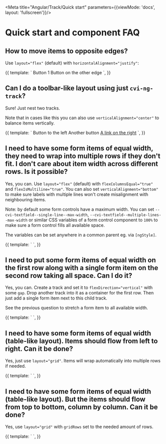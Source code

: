 
<Meta title="Angular/Track/Quick start" parameters={{viewMode: 'docs', layout: 'fullscreen'}}/>

# Quick start and component FAQ

## How to move items to opposite edges?

Use `layout="flex"` (default) with `horizontalAlignment="justify"`:

<Canvas>
  <Story name="Opposite edges">
    {{
      template: `
        <cvi-ng-track layout="flex" horizontalAlignment="justify">
          <cvi-ng-button>Button 1</cvi-ng-button>
          <cvi-ng-button>Button on the other edge</cvi-ng-button>
        </cvi-ng-track>
      `,
    }}
  </Story>
</Canvas>

## Can I do a toolbar-like layout using just `cvi-ng-track`?

Sure! Just nest two tracks.

Note that in cases like this you can also use `verticalAlignment="center"` to balance items vertically.

<Canvas>
  <Story name="Toolbar with several buttons grouped">
    {{
      template: `
        <cvi-ng-track layout="flex" horizontalAlignment="justify" verticalAlignment="center">
          <cvi-ng-track [gap]="4">
            <cvi-ng-button>Button to the left</cvi-ng-button>
            <cvi-ng-button>Another button</cvi-ng-button>
          </cvi-ng-track>
          <cvi-ng-track [gap]="4">
            <a href="#">A link on the right</a>
          </cvi-ng-track>
        </cvi-ng-track>
      `,
    }}
  </Story>
</Canvas>

## I need to have some form items of equal width, they need to wrap into multiple rows if they don't fit. I don't care about item width across different rows. Is it possible?

Yes, you can. Use `layout="flex"` (default) with `flexColumnsEqual="true"` and `flexIsMultiline="true"`. You can also set `verticalAlignment="bottom"` to make sure labels with multiple lines won't create misalignment with neighbouring items.

Note: by default some form controls have a maximum width. You can set `--cvi-textfield--single-line--max-width`, `--cvi-textfield--multiple-lines--max-width` or similar CSS variables of a form control component to `100%` to make sure a form control fills all available space.

The variables can be set anywhere in a common parent eg. via `[ngStyle]`.

<Canvas>
  <Story name="Flexible form items" height="200px" parameters={{ chromatic: { disableSnapshot: true } }}>
    {{
      template: `
        <cvi-ng-track [gap]="3" [flexColumnsEqual]="true" [flexIsMultiline]="true" verticalAlignment="bottom" [ngStyle]="{'--cvi-textfield--single-line--max-width': '100%', '--cvi-textfield--multiple-lines--max-width': '100%'}">
          <cvi-ng-form-item label="Huge unspeakablethingamabob, field 1" htmlId="someid">
            <cvi-ng-input htmlId="someid"></cvi-ng-input>
          </cvi-ng-form-item>
          <cvi-ng-form-item label="Field 2 with more characters" htmlId="someid2">
            <cvi-ng-input htmlId="someid2"></cvi-ng-input>
          </cvi-ng-form-item>
          <cvi-ng-form-item label="Field 3, even lengthier" htmlId="someid3">
            <cvi-ng-input htmlId="someid3"></cvi-ng-input>
          </cvi-ng-form-item>
          <cvi-ng-form-item label="Field 4" htmlId="someid4">
            <cvi-ng-input htmlId="someid4"></cvi-ng-input>
          </cvi-ng-form-item>
          <cvi-ng-form-item label="Last field" htmlId="lastid">
            <cvi-ng-textarea htmlId="lastid"></cvi-ng-textarea>
          </cvi-ng-form-item>
        </cvi-ng-track>
      `,
    }}
  </Story>
</Canvas>

## I need to put some form items of equal width on the first row along with a single form item on the second row taking all space. Can I do it?

Yes, you can. Create a track and set it to `flexDirection="vertical"` with some `gap`. Drop another track into it as a container for the first row. Then just add a single form item next to this child track.

See the previous question to stretch a form item to all available width.

<Canvas>
  <Story name="Two row fixed form items" height="200px" parameters={{ chromatic: { disableSnapshot: true } }}>
    {{
      template: `
        <cvi-ng-track [gap]="3" flexDirection="vertical">
          <cvi-ng-track [gap]="2" [flexColumnsEqual]="true" verticalAlignment="bottom">
            <cvi-ng-form-item label="Huge unspeakablethingamabob, field 1" htmlId="someid">
              <cvi-ng-input htmlId="someid"></cvi-ng-input>
            </cvi-ng-form-item>
            <cvi-ng-form-item label="Field 2 with more characters" htmlId="someid2">
              <cvi-ng-input htmlId="someid2"></cvi-ng-input>
            </cvi-ng-form-item>
            <cvi-ng-form-item label="Field 3, even lengthier" htmlId="someid3">
              <cvi-ng-input htmlId="someid3"></cvi-ng-input>
            </cvi-ng-form-item>
            <cvi-ng-form-item label="Field 4" htmlId="someid4">
              <cvi-ng-input htmlId="someid4"></cvi-ng-input>
            </cvi-ng-form-item>
          </cvi-ng-track>
          <cvi-ng-form-item label="Second row field" htmlId="lastid" [ngStyle]="{'--cvi-textfield--multiple-lines--max-width': '100%'}">
            <cvi-ng-textarea htmlId="lastid"></cvi-ng-textarea>
          </cvi-ng-form-item>
        </cvi-ng-track>
      `,
    }}
  </Story>
</Canvas>

## I need to have some form items of equal width (table-like layout). Items should flow from left to right. Can it be done?

Yes, just use `layout="grid"`. Items will wrap automatically into multiple rows if needed.

<Canvas>
  <Story name="Form items as a grid" height="200px" parameters={{ chromatic: { disableSnapshot: true } }}>
    {{
      template: `
        <cvi-ng-track [gap]="3" layout="grid" verticalAlignment="bottom">
          <cvi-ng-form-item label="Huge unspeakablethingamabob, field 1" htmlId="someid">
            <cvi-ng-input htmlId="someid"></cvi-ng-input>
          </cvi-ng-form-item>
          <cvi-ng-form-item label="Field 2 with more characters" htmlId="someid2">
            <cvi-ng-input htmlId="someid2"></cvi-ng-input>
          </cvi-ng-form-item>
          <cvi-ng-form-item label="Field 3, even lengthier" htmlId="someid3">
            <cvi-ng-input htmlId="someid3"></cvi-ng-input>
          </cvi-ng-form-item>
          <cvi-ng-form-item label="Field 4" htmlId="someid4">
            <cvi-ng-input htmlId="someid4"></cvi-ng-input>
          </cvi-ng-form-item>
          <cvi-ng-form-item label="Last field" htmlId="lastid">
            <cvi-ng-textarea htmlId="lastid"></cvi-ng-textarea>
          </cvi-ng-form-item>
        </cvi-ng-track>
      `,
    }}
  </Story>
</Canvas>

## I need to have some form items of equal width (table-like layout). But the items should flow from top to bottom, column by column. Can it be done?

Yes, use `layout="grid"` with `gridRows` set to the needed amount of rows.

<Canvas>
  <Story name="Form items as a grid, grouped by columns" height="200px">
    {{
      template: `
        <cvi-ng-track [gap]="3" layout="grid" verticalAlignment="bottom" [gridRows]="3">
          <cvi-ng-form-item label="Huge unspeakablethingamabob, field 1" htmlId="someid">
            <cvi-ng-input htmlId="someid"></cvi-ng-input>
          </cvi-ng-form-item>
          <cvi-ng-form-item label="Field 2 with more characters" htmlId="someid2">
            <cvi-ng-input htmlId="someid2"></cvi-ng-input>
          </cvi-ng-form-item>
          <cvi-ng-form-item label="Field 3, even lengthier" htmlId="someid3">
            <cvi-ng-input htmlId="someid3"></cvi-ng-input>
          </cvi-ng-form-item>
          <cvi-ng-form-item label="Last field" htmlId="lastid">
            <cvi-ng-input htmlId="lastid"></cvi-ng-input>
          </cvi-ng-form-item>
        </cvi-ng-track>
      `,
    }}
  </Story>
</Canvas>
